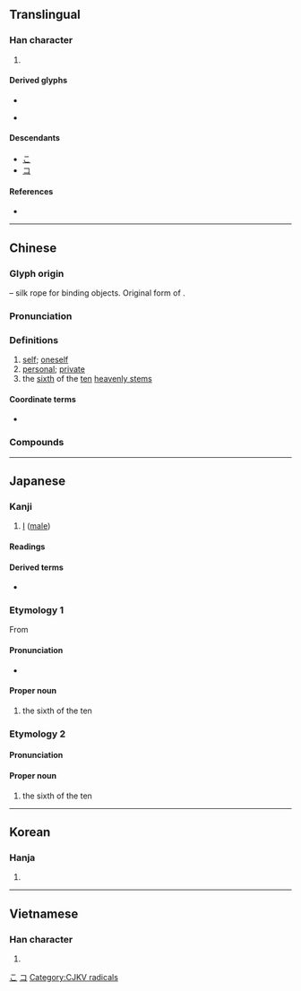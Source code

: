 {{also|已|巳}}
{{character info/new}}
==Translingual==
{{stroke order|strokes=3}}
{{stroke order|type=animate}}

===Han character===
{{Han char|rn=49|rad=己|as=00|sn=3|four=17717|canj=SU}}

# {{mul-kangxi radical-def}}

====Derived glyphs====
* {{l|mul|Index:Chinese radical/己}}
* {{l|ja|包}} {{qualifier|Japanese form}}

====Descendants====
* [[こ]]
* [[コ]]

====References====
* {{Han ref|kx=0326.090|dkj=08742|dj=0630.100|hdz=20983.050|uh=5DF1|ud=24049|bh=A476|bd=42102}}

[[Category:Han characters from which hiragana were derived|こ]]
[[Category:Han characters from which katakana were derived|コ]]

----

==Chinese==
{{zh-forms}}

===Glyph origin===
{{Han etyl}}
{{liushu|p}} – silk rope for binding objects. Original form of {{och-l|紀}}.

===Pronunciation===
{{zh-pron
|m=jǐ
|c=gei2
|h=pfs=kí
|md=gī
|mn=kī/kí
|mn_note=kī - vernacular, kí - literary
|w=2ji
|mc=y
|oc=y
|cat=pron,a,n
}}

===Definitions===
{{zh-hanzi}}

# [[self]]; [[oneself]]
# [[personal]]; [[private]]
# the [[sixth]] of the [[ten]] [[heavenly stem]]s

====Coordinate terms====
* {{list:heavenly stems/zh}}

===Compounds===
{{zh-der|尊己卑人|人溺己溺|屈己從人|一己|孤行己意|以己度人|威福自己|一己之見|威福由己|克己復禮|叨在知己|占為己有|嚴於律己|人一己百|利己妨人|審己度人|克盡己職|各持己見|修己|利己|恃才矜己|恭己|恕己及物|恕己及人|一己之私|己方|復禮克己|律己|徇國忘己|徇公忘己|人己一視|人飢己飢|害人害己|各執己見|克己主義|小己|固執己見|安分守己|己飢己溺|切己|屈己待人|利己主義|孤行己見|害人利己|奉公正己|恭己待人|天涯知己|愛人如己|反求諸己|嗇己奉公|入己|克己|各抒己見|利人利己|克己奉公|先人後己|損人益己|知己話|直抒己見|打擊異己|瘠己肥人|梯己|直己|捨己為人|損人肥己|損己利物|揚己露才|潔己奉公|知己|昧己瞞心|揣己|損人利己|枉己正人|瘠人肥己|潔己愛人|損人安己|私己|捨己從人|捨己救人|知彼知己|知己知彼|矜己自飾|瞞心昧己|異己|捨己成人|推己及人|捨己就人|潔己|正中己懷|矜己任智|正己守道|捨己為公|打體己|據為己有|視如己出|排斥異己|虛己受人|紅粉知己|身己|立身行己|罪己|體己|體己信兒|養家肥己|風塵知己|行己有恥|著己|露才揚己|誅鋤異己|行己有方|貼己|舍己芸人|身不由己|自己人|逞己失眾|衒材揚己|罪己詔|虛己|自己|舍己從人|己任}}

----

==Japanese==

===Kanji===
{{ja-kanji|grade=6|rs=己00}}

# [[I]] ([[male]])

====Readings====
{{ja-readings
|goon=き
|kanon=こ
|kun=おのれ-, つちのと-, おら-
|nanori=み
}}

====Derived terms====
* {{ja-r|己に克つ|おのれ に かつ}}

===Etymology 1===
{{ja-kanjitab|き|yomi=o}}
{{wp|lang=ja}}
From {{der|ja|ltc|己|tr=ki<sup>X</sup>|sort=き}}

====Pronunciation====
{{ja-pron|acc=1|y=go|き}}
* {{hmp|lang=ja|sort=き|木|樹|生|杵|柝|黄|危|忌|奇|季|癸|紀|鬼|基|揆|期|簋}}

====Proper noun====
{{ja-pos|proper|き}}

# the sixth of the ten {{w|Celestial stem|Heavenly Stems}}

{{topics|ja|Heavenly Stems|sort=き}}

===Etymology 2===
{{ja-kanjitab|つちのと|yomi=k}}
{{com|ja|土|の|弟|tr1=Tsuchi|t1={{w|Earth (Wu Xing)|Earth}}|pos1=one of the {{w|Wu Xing|Five Elements}}|tr2=no|pos2=attributive marker|tr3=oto|t3=[[younger brother]]|sort=つちのと}}

====Pronunciation====
{{ja-pron|acc=3|dev=1|y=k|つちのと}}

====Proper noun====
{{ja-pos|proper|つちのと}}

# the sixth of the ten {{w|Celestial stem|Heavenly Stems}}

{{cln|ja|words with multiple readings}}

----

==Korean==

===Hanja===
{{ko-hanja|hangeul=기|rv=gi|mr=ki}}

# {{defn|lang=ko|sort=己00}}

----

==Vietnamese==

===Han character===
{{vi-hantu|[[kỷ]], [[kỉ]], [[anh]]|rs=己00}}

# {{defn|lang=vi|sort=己00}}

[[Category:CJKV radicals]]
